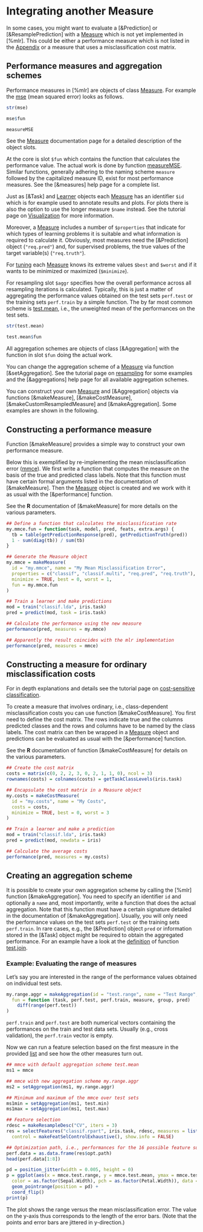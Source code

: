 # Integrating another Measure

In some cases, you might want to evaluate a [&Prediction] or [&ResamplePrediction] with a
[Measure](&makeMeasure) which is not yet implemented in [%mlr]. This could be either a
performance measure which is not listed in the [Appendix](measures.md) or a measure that
uses a misclassification cost matrix.


## Performance measures and aggregation schemes
Performance measures in [%mlr] are objects of class [Measure](&makeMeasure).
For example the [mse](measures.md) (mean squared error) looks as follows.

```r
str(mse)

mse$fun

measureMSE
```

See the [Measure](&makeMeasure) documentation page for a detailed description of the object
slots.

At the core is slot `$fun` which contains the function that calculates the performance value.
The actual work is done by function [measureMSE](&measures).
Similar functions, generally adhering to the naming scheme `measure` followed by the
capitalized measure ID, exist for most performance measures.
See the [&measures] help page for a complete list.

Just as [&Task] and [Learner](&makeLearner) objects each [Measure](&makeMeasure) has an
identifier `$id` which is for example used to annotate results and plots.
For plots there is also the option to use the longer measure `$name` instead. See the
tutorial page on [Visualization](visualization.md) for more information.

Moreover, a [Measure](&makeMeasure) includes a number of `$properties` that indicate for
which types of learning problems it is suitable and what information is required to
calculate it.
Obviously, most measures need the [&Prediction] object (`"req.pred"`) and, for supervised
problems, the true values of the target variable(s) (`"req.truth"`).

For [tuning](tune.md) each [Measure](&makeMeasure) knows its extreme values `$best` and
`$worst` and if it wants to be minimized or maximized (`$minimize`).

For resampling slot `$aggr` specifies how the overall performance across all resampling
iterations is calculated. Typically, this is just a matter of aggregating the performance
values obtained on the test sets `perf.test` or the training sets `perf.train` by a simple
function. The by far most common scheme is [test.mean](&aggregations), i.e., the unweighted
mean of the performances on the test sets.

```r
str(test.mean)

test.mean$fun
```

All aggregation schemes are objects of class [&Aggregation] with the function in slot
`$fun` doing the actual work.

You can change the aggregation scheme of a [Measure](&makeMeasure) via function
[&setAggregation]. See the tutorial page on [resampling](resample.md) for some examples
and the [&aggregations] help page for all available aggregation schemes.

You can construct your own [Measure](&makeMeasure) and [&Aggregation] objects via functions
[&makeMeasure], [&makeCostMeasure], [&makeCustomResampledMeasure] and [&makeAggregation].
Some examples are shown in the following.


## Constructing a performance measure
Function [&makeMeasure] provides a simple way to construct your own performance measure.

Below this is exemplified by re-implementing the mean misclassification error
([mmce](measures.md)).
We first write a function that computes the measure on the basis of the true and predicted
class labels.
Note that this function must have certain formal arguments listed in the documentation of
[&makeMeasure].
Then the [Measure](&makeMeasure) object is created and we work with it as usual with the
[&performance] function.

See the **R** documentation of [&makeMeasure] for more details on the various parameters.

```r
## Define a function that calculates the misclassification rate
my.mmce.fun = function(task, model, pred, feats, extra.args) {
  tb = table(getPredictionResponse(pred), getPredictionTruth(pred))
  1 - sum(diag(tb)) / sum(tb)
}

## Generate the Measure object
my.mmce = makeMeasure(
  id = "my.mmce", name = "My Mean Misclassification Error",
  properties = c("classif", "classif.multi", "req.pred", "req.truth"),
  minimize = TRUE, best = 0, worst = 1,
  fun = my.mmce.fun
)

## Train a learner and make predictions
mod = train("classif.lda", iris.task)
pred = predict(mod, task = iris.task)

## Calculate the performance using the new measure
performance(pred, measures = my.mmce)

## Apparently the result coincides with the mlr implementation
performance(pred, measures = mmce)
```


## Constructing a measure for ordinary misclassification costs
For in depth explanations and details see the tutorial page on
[cost-sensitive classification](cost_sensitive_classif.md).

To create a measure that involves ordinary, i.e., class-dependent misclassification costs
you can use function [&makeCostMeasure]. You first need to define the cost matrix. The rows
indicate true and the columns predicted classes and the rows and columns have to be named
by the class labels. The cost matrix can then be wrapped in a [Measure](&makeMeasure)
object and predictions can be evaluated as usual with the [&performance] function.

See the **R** documentation of function [&makeCostMeasure] for details on the various
parameters.

```r
## Create the cost matrix
costs = matrix(c(0, 2, 2, 3, 0, 2, 1, 1, 0), ncol = 3)
rownames(costs) = colnames(costs) = getTaskClassLevels(iris.task)

## Encapsulate the cost matrix in a Measure object
my.costs = makeCostMeasure(
  id = "my.costs", name = "My Costs",
  costs = costs,
  minimize = TRUE, best = 0, worst = 3
)

## Train a learner and make a prediction
mod = train("classif.lda", iris.task)
pred = predict(mod, newdata = iris)

## Calculate the average costs
performance(pred, measures = my.costs)
```


## Creating an aggregation scheme
It is possible to create your own aggregation scheme by calling the [%mlr] function
[&makeAggregation].
You need to specify an identifier `id` and optionally a `name` and, most importantly, write
a function that does the actual aggregation. Note that this function must have a certain
signature detailed in the documentation of [&makeAggregation].
Usually, you will only need the performance values on the test sets `perf.test` or
the training sets `perf.train`. In rare cases, e.g., the [&Prediction] object `pred` or
information stored in the [&Task] object might be required to obtain the aggregated performance.
For an example have a look at the
[definition](https://github.com/mlr-org/mlr/blob/master/R/aggregations.R#L211) of function
[test.join](&aggregations).


### Example: Evaluating the range of measures
Let's say you are interested in the range of the performance values obtained on individual
test sets.

```r
my.range.aggr = makeAggregation(id = "test.range", name = "Test Range",
  fun = function (task, perf.test, perf.train, measure, group, pred)
    diff(range(perf.test))
)
```

`perf.train` and `perf.test` are both numerical vectors containing the performances on
the train and test data sets.
Usually (e.g., cross validation), the `perf.train` vector is empty.

Now we can run a feature selection based on the first measure in the provided
[list](&base::list) and see how the other measures turn out.

```r
## mmce with default aggregation scheme test.mean
ms1 = mmce

## mmce with new aggregation scheme my.range.aggr
ms2 = setAggregation(ms1, my.range.aggr)

## Minimum and maximum of the mmce over test sets
ms1min = setAggregation(ms1, test.min)
ms1max = setAggregation(ms1, test.max)

## Feature selection
rdesc = makeResampleDesc("CV", iters = 3)
res = selectFeatures("classif.rpart", iris.task, rdesc, measures = list(ms1, ms2, ms1min, ms1max),
  control = makeFeatSelControlExhaustive(), show.info = FALSE)

## Optimization path, i.e., performances for the 16 possible feature subsets
perf.data = as.data.frame(res$opt.path)
head(perf.data[1:8])

pd = position_jitter(width = 0.005, height = 0)
p = ggplot(aes(x = mmce.test.range, y = mmce.test.mean, ymax = mmce.test.max, ymin = mmce.test.min,
  color = as.factor(Sepal.Width), pch = as.factor(Petal.Width)), data = perf.data) +
  geom_pointrange(position = pd) +
  coord_flip()
print(p)
```

The plot shows the range versus the mean misclassification error. The value on the
y-axis thus corresponds to the length of the error bars. (Note that the points and error
bars are jittered in y-direction.)
